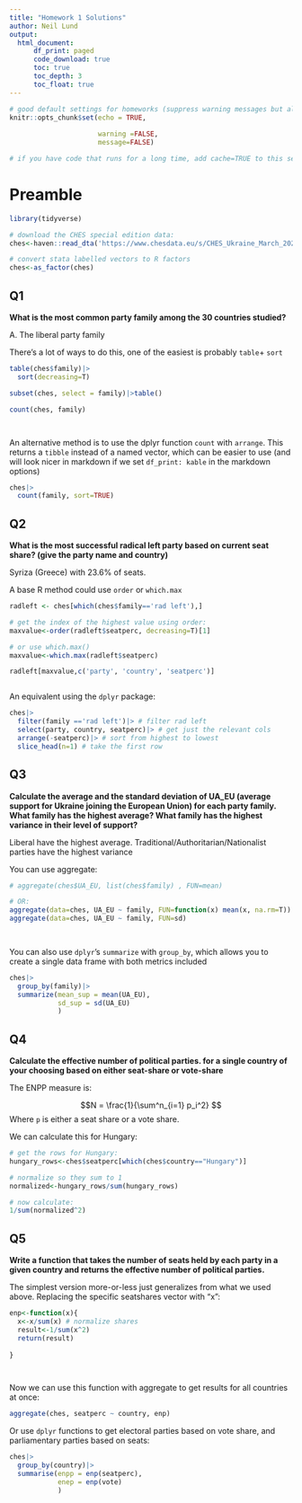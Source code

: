 ```yaml
---
title: "Homework 1 Solutions"
author: Neil Lund
output: 
  html_document:
      df_print: paged
      code_download: true
      toc: true
      toc_depth: 3
      toc_float: true
---
```


```r

# good default settings for homeworks (suppress warning messages but always show code and output)
knitr::opts_chunk$set(echo = TRUE, 
                      
                      warning =FALSE,
                      message=FALSE)

# if you have code that runs for a long time, add cache=TRUE to this set of options, this will prevent the code from being re-evaluated every time you knit the document


```

# Preamble

```r
library(tidyverse)

# download the CHES special edition data:
ches<-haven::read_dta('https://www.chesdata.eu/s/CHES_Ukraine_March_2024.dta')

# convert stata labelled vectors to R factors
ches<-as_factor(ches)

```

## Q1

**What is the most common party family among the 30 countries studied?**

A. The liberal party family

There's a lot of ways to do this, one of the easiest is probably `table`+ `sort`

```r

table(ches$family)|>
  sort(decreasing=T)

subset(ches, select = family)|>table()

count(ches, family)




```

An alternative method is to use the dplyr function `count` with `arrange`. This returns a `tibble` instead of a named vector, which can be easier to use (and will look nicer in markdown if we set `df_print: kable` in the markdown options)

```r
ches|>
  count(family, sort=TRUE)

```

## Q2

**What is the most successful radical left party based on current seat share? (give the party name and country)**

Syriza (Greece) with 23.6% of seats.

A base R method could use `order` or `which.max`

```r
radleft <- ches[which(ches$family=='rad left'),]

# get the index of the highest value using order:
maxvalue<-order(radleft$seatperc, decreasing=T)[1]

# or use which.max()
maxvalue<-which.max(radleft$seatperc)

radleft[maxvalue,c('party', 'country', 'seatperc')]



```

An equivalent using the `dplyr` package:

```r
ches|>
  filter(family =='rad left')|> # filter rad left
  select(party, country, seatperc)|> # get just the relevant cols
  arrange(-seatperc)|> # sort from highest to lowest
  slice_head(n=1) # take the first row

```

## Q3

**Calculate the average and the standard deviation of UA_EU (average support for Ukraine joining the European Union) for each party family. What family has the highest average? What family has the highest variance in their level of support?**

Liberal have the highest average. Traditional/Authoritarian/Nationalist parties have the highest variance

You can use aggregate:

```r

# aggregate(ches$UA_EU, list(ches$family) , FUN=mean)

# OR: 
aggregate(data=ches, UA_EU ~ family, FUN=function(x) mean(x, na.rm=T))
aggregate(data=ches, UA_EU ~ family, FUN=sd)

          
```

You can also use `dplyr`'s `summarize` with `group_by`, which allows you to create a single data frame with both metrics included

```r

ches|>
  group_by(family)|>
  summarize(mean_sup = mean(UA_EU),
            sd_sup = sd(UA_EU)
            )

```

## Q4

**Calculate the effective number of political parties. for a single country of your choosing based on either seat-share or vote-share**

The ENPP measure is:

$$N = \frac{1}{\sum^n_{i=1} p_i^2} $$ Where `p` is either a seat share or a vote share.

We can calculate this for Hungary:

```r
# get the rows for Hungary:
hungary_rows<-ches$seatperc[which(ches$country=="Hungary")]

# normalize so they sum to 1
normalized<-hungary_rows/sum(hungary_rows)

# now calculate:
1/sum(normalized^2)

```

## Q5

**Write a function that takes the number of seats held by each party in a given country and returns the effective number of political parties.**

The simplest version more-or-less just generalizes from what we used above. Replacing the specific seatshares vector with "x":

```r
enp<-function(x){
  x<-x/sum(x) # normalize shares
  result<-1/sum(x^2)
  return(result)
  
}




```

Now we can use this function with aggregate to get results for all countries at once:

```r

aggregate(ches, seatperc ~ country, enp)

```

Or use `dplyr` functions to get electoral parties based on vote share, and parliamentary parties based on seats:

```r

ches|>
  group_by(country)|>
  summarise(enpp = enp(seatperc),
            enep = enp(vote)
            )

```
